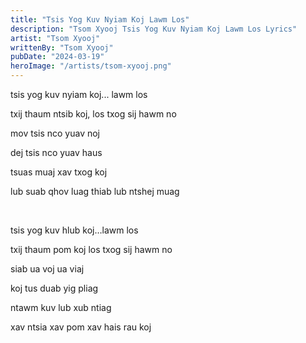 ```yaml
---
title: "Tsis Yog Kuv Nyiam Koj Lawm Los"
description: "Tsom Xyooj Tsis Yog Kuv Nyiam Koj Lawm Los Lyrics"
artist: "Tsom Xyooj"
writtenBy: "Tsom Xyooj"
pubDate: "2024-03-19"
heroImage: "/artists/tsom-xyooj.png"
---
```


tsis yog kuv nyiam koj... lawm los

txij thaum ntsib koj, los txog sij hawm no

mov tsis nco yuav noj

dej tsis nco yuav haus

tsuas muaj xav txog koj

lub suab qhov luag thiab lub ntshej muag

<br />

tsis yog kuv hlub koj…lawm los

txij thaum pom koj los txog sij hawm no

siab ua voj ua viaj

koj tus duab yig pliag

ntawm kuv lub xub ntiag

xav ntsia xav pom xav hais rau koj
